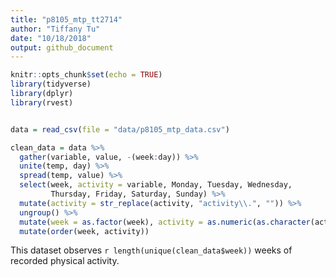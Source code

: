 ```yaml
---
title: "p8105_mtp_tt2714"
author: "Tiffany Tu"    
date: "10/18/2018"
output: github_document
---
```

```r
knitr::opts_chunk$set(echo = TRUE)
library(tidyverse)
library(dplyr)
library(rvest)
```

```r
```

```r
data = read_csv(file = "data/p8105_mtp_data.csv") 

clean_data = data %>% 
  gather(variable, value, -(week:day)) %>% 
  unite(temp, day) %>% 
  spread(temp, value) %>% 
  select(week, activity = variable, Monday, Tuesday, Wednesday, 
         Thursday, Friday, Saturday, Sunday) %>% 
  mutate(activity = str_replace(activity, "activity\\.", "")) %>% 
  ungroup() %>% 
  mutate(week = as.factor(week), activity = as.numeric(as.character(activity))) %>% 
  mutate(order(week, activity))
```

This dataset observes `r length(unique(clean_data$week))` weeks of recorded physical activity. 



